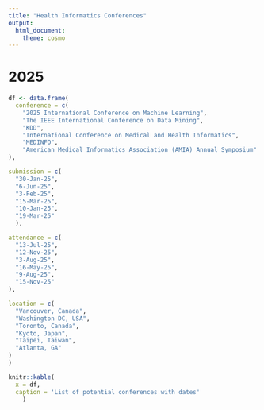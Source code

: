 ```yaml
---
title: "Health Informatics Conferences"
output: 
  html_document:
    theme: cosmo
---
```


# 2025

```r

df <- data.frame(
  conference = c(
    "2025 International Conference on Machine Learning",
    "The IEEE International Conference on Data Mining",
    "KDD", 
    "International Conference on Medical and Health Informatics",
    "MEDINFO",
    "American Medical Informatics Association (AMIA) Annual Symposium"
),

submission = c(
  "30-Jan-25",
  "6-Jun-25",
  "3-Feb-25",
  "15-Mar-25",
  "10-Jan-25",
  "19-Mar-25"
  ),

attendance = c(
  "13-Jul-25",
  "12-Nov-25",
  "3-Aug-25",
  "16-May-25",
  "9-Aug-25",
  "15-Nov-25"
),

location = c(
  "Vancouver, Canada",
  "Washington DC, USA",
  "Toronto, Canada",
  "Kyoto, Japan",
  "Taipei, Taiwan",
  "Atlanta, GA"
)
)

```
```r
knitr::kable(
  x = df, 
  caption = 'List of potential conferences with dates'
    )
```